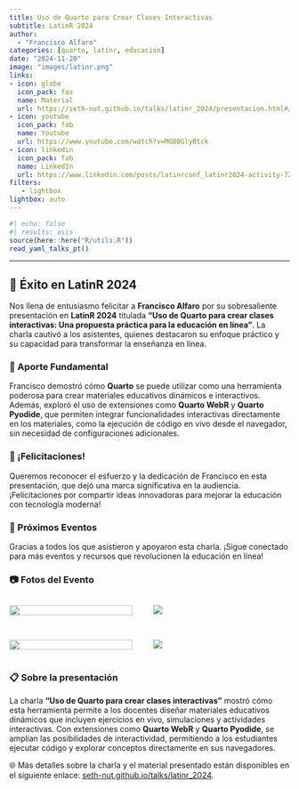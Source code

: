 ```yaml
---
title: Uso de Quarto para Crear Clases Interactivas 
subtitle: LatinR 2024
author: 
  - "Francisco Alfaro"
categories: [quarto, latinr, educación]
date: "2024-11-20"
image: "images/latinr.png"
links:
- icon: globe
  icon_pack: fas
  name: Material
  url: https://seth-nut.github.io/talks/latinr_2024/presentacion.html#/title-slide
- icon: youtube
  icon_pack: fab
  name: Youtube
  url: https://www.youtube.com/watch?v=MG08Gly8tck
- icon: linkedin
  icon_pack: fab
  name: LinkedIn
  url: https://www.linkedin.com/posts/latinrconf_latinr2024-activity-7264987476123959296-c55c?utm_source=share&utm_medium=member_desktop
filters:
   - lightbox
lightbox: auto
---
```


```r
#| echo: false
#| results: asis
source(here::here("R/utils.R"))
read_yaml_talks_pt()
```

------------------------------------------------------------------------


## 🎉 Éxito en LatinR 2024

Nos llena de entusiasmo felicitar a **Francisco Alfaro** por su sobresaliente presentación en **LatinR 2024** titulada **"Uso de Quarto para crear clases interactivas: Una propuesta práctica para la educación en línea"**. La charla cautivó a los asistentes, quienes destacaron su enfoque práctico y su capacidad para transformar la enseñanza en línea.

### 🌟 Aporte Fundamental

Francisco demostró cómo **Quarto** se puede utilizar como una herramienta poderosa para crear materiales educativos dinámicos e interactivos. Además, exploró el uso de extensiones como **Quarto WebR** y **Quarto Pyodide**, que permiten integrar funcionalidades interactivas directamente en los materiales, como la ejecución de código en vivo desde el navegador, sin necesidad de configuraciones adicionales.

### 👏 ¡Felicitaciones!

Queremos reconocer el esfuerzo y la dedicación de Francisco en esta presentación, que dejó una marca significativa en la audiencia. ¡Felicitaciones por compartir ideas innovadoras para mejorar la educación con tecnología moderna!

### 📅 Próximos Eventos

Gracias a todos los que asistieron y apoyaron esta charla. ¡Sigue conectado para más eventos y recursos que revolucionen la educación en línea!

### 📷 Fotos del Evento

::: {style="display: grid; grid-template-columns: repeat(2, 1fr); grid-gap: 1em;"}
![](images/img_05.png ){group="my-gallery" width="95%"}

![](images/img_03.png){group="my-gallery"}

![](images/img_02.png ){group="my-gallery" width="95%"}

![](images/img_04.png){group="my-gallery"}
:::

### 📋 Sobre la presentación

La charla **"Uso de Quarto para crear clases interactivas"** mostró cómo esta herramienta permite a los docentes diseñar materiales educativos dinámicos que incluyen ejercicios en vivo, simulaciones y actividades interactivas. Con extensiones como **Quarto WebR** y **Quarto Pyodide**, se amplían las posibilidades de interactividad, permitiendo a los estudiantes ejecutar código y explorar conceptos directamente en sus navegadores.


🌐 Más detalles sobre la charla y el material presentado están disponibles en el siguiente enlace: [seth-nut.github.io/talks/latinr_2024](https://seth-nut.github.io/talks/latinr_2024/presentacion.html#/title-slide).

